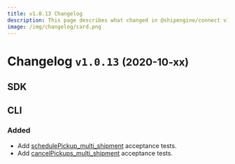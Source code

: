 ```yaml
---
title: v1.0.13 Changelog
description: This page describes what changed in @shipengine/connect v1.0.13
image: /img/changelog/card.png
---
```


Changelog `v1.0.13` <small>(2020-10-xx)</small>
=========================================================

SDK
---------------------------------------


CLI
----------------------------
### Added
* Add [schedulePickup_multi_shipment](../docs/carrier-app/tests/schedule-pickup/schedule-pickup-multi-shipment) acceptance tests.
* Add [cancelPickups_multi_shipment](../docs/carrier-app/tests/schedule-pickup/cancel-pickups-multi-shipment) acceptance tests.